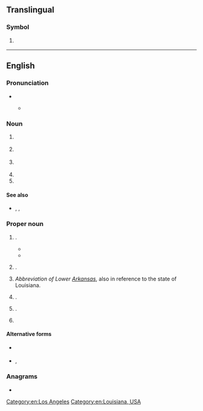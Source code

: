 {{also|Appendix:Variations of "la"}}
==Translingual==

===Symbol===
{{mul-symbol}}

# {{ISO 3166|1|2|Laos}}
#: {{syn|mul|LAO|qq1={{w|ISO 3166-1 alpha-3|alpha-3}}}}

{{c|mul|Laos}}

----

==English==

===Pronunciation===
* {{IPA|en|/ˌɛl ˈeɪ/}}
** {{a|US}} {{IPA|en|[ˌɛɫ ˈlej]}}

===Noun===
{{en-noun}}

# {{lb|en|anatomy|medicine}} {{initialism of|en|[[left]] [[atrium]]}}
# {{lb|en|inorganic compound}} {{initialism of|en|lead arsenate}}
# {{lb|en|pharmacology}} {{initialism of|en|local anesthetic}}
# {{initialism of|en|lateral area}}
# {{initialism of|en|[[local]] [[authority]]}}

====See also====
* {{sense|left atrium}} {{l|en|LV}}, {{l|en|RA}}, {{l|en|RV}}

===Proper noun===
{{en-proper noun}}

# {{initialism of|en|Los Angeles|dot=,}} {{place|en|city|c/USA|a=a}}.
#* {{RQ:Kerouac On the Road|chapter=13|part=1|page=86|year_published=1976|passage='''LA''' is the loneliest and most brutal of American cities; New York gets god-awful cold in the winter but there’s a feeling of wacky comradeship somewhere in some streets. '''LA''' is a jungle.}}
#* {{quote-av|en||{{w|Andrea Baker}}|{{w|Totally Spies!}}: Undercover|3|24|role=Clover|episode=Evil Promotion Much?|writers=Robert and Michelle LaMoreaux; Nicole Demerse; Jef Biederman; Richard Clark|network={{w|Teletoon}}|publisher={{w|Marathon Media}}|date=May 1 2005|passage=Speaking as an '''LA''' native, this is the longest earthquake I’ve ever felt!}}
# {{abbreviation of|en|Louisiana|dot=,}} {{place|en|state|c/USA|a=a}}.
# {{lb|en|humorous}} ''Abbreviation of Lower [[Arkansas]]'', also in reference to the state of Louisiana.
# {{abbreviation of|en|Lampung|dot=,}} {{place|en|province|c/Indonesia|a=a}}.
# {{initialism of|en|Las Anod|dot=,}} {{place|en|city|c/Somalia|a=a}}.
# {{initialism of|en|Linear A}}

====Alternative forms====
* {{sense|Louisiana}} {{l|en|La.}}
* {{sense|Los Angeles}} {{l|en|L.A.}}, {{l|en|L. A.}}

===Anagrams===
* {{anagrams|en|a=al|& al.|-al|AL|Al|a.l.|al|al-}}

[[Category:en:Los Angeles]]
[[Category:en:Louisiana, USA]]